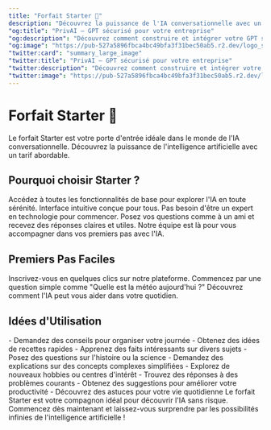 ```yaml
---
title: "Forfait Starter 🌱"
description: "Découvrez la puissance de l'IA conversationnelle avec un tarif abordable"
"og:title": "PrivAI – GPT sécurisé pour votre entreprise"
"og:description": "Découvrez comment construire et intégrer votre GPT sécurisé avec PrivAI."
"og:image": "https://pub-527a5896fbca4bc49bfa3f31bec50ab5.r2.dev/logo_square.png"
"twitter:card": "summary_large_image"
"twitter:title": "PrivAI – GPT sécurisé pour votre entreprise"
"twitter:description": "Découvrez comment construire et intégrer votre GPT sécurisé avec PrivAI."
"twitter:image": "https://pub-527a5896fbca4bc49bfa3f31bec50ab5.r2.dev/logo_square.png"
---
```


# Forfait Starter 🌱

Le forfait Starter est votre porte d'entrée idéale dans le monde de l'IA conversationnelle. Découvrez la puissance de l'intelligence artificielle avec un tarif abordable.

## Pourquoi choisir Starter ?

<CardGroup cols={2}>
  <Card title="Fonctionnalités Essentielles" icon="star">
    Accédez à toutes les fonctionnalités de base pour explorer l'IA en toute sérénité.
  </Card>
  <Card title="Ultra Simple" icon="zap">
    Interface intuitive conçue pour tous. Pas besoin d'être un expert en technologie pour commencer.
  </Card>
  <Card title="Conversations Naturelles" icon="message-circle">
    Posez vos questions comme à un ami et recevez des réponses claires et utiles.
  </Card>
  <Card title="Support Disponible" icon="headset">
    Notre équipe est là pour vous accompagner dans vos premiers pas avec l'IA.
  </Card>
</CardGroup>

## Premiers Pas Faciles

<Steps>
  <Step title="Créez votre compte">
    Inscrivez-vous en quelques clics sur notre plateforme.
  </Step>
  <Step title="Posez votre première question">
    Commencez par une question simple comme "Quelle est la météo aujourd'hui ?"
  </Step>
  <Step title="Explorez les possibilités">
    Découvrez comment l'IA peut vous aider dans votre quotidien.
  </Step>
</Steps>

## Idées d'Utilisation

<AccordionGroup>
  <Accordion title="Questions du Quotidien">
    - Demandez des conseils pour organiser votre journée
    - Obtenez des idées de recettes rapides
    - Apprenez des faits intéressants sur divers sujets
  </Accordion>
  <Accordion title="Apprentissage et Découverte">
    - Posez des questions sur l'histoire ou la science
    - Demandez des explications sur des concepts complexes simplifiées
    - Explorez de nouveaux hobbies ou centres d'intérêt
  </Accordion>
  <Accordion title="Aide Pratique">
    - Trouvez des réponses à des problèmes courants
    - Obtenez des suggestions pour améliorer votre productivité
    - Découvrez des astuces pour votre vie quotidienne
  </Accordion>
</AccordionGroup>

<Update label="Lancez-vous !" description="Prêt à commencer votre aventure IA ?">
  Le forfait Starter est votre compagnon idéal pour découvrir l'IA sans risque. Commencez dès maintenant et laissez-vous surprendre par les possibilités infinies de l'intelligence artificielle !
</Update>